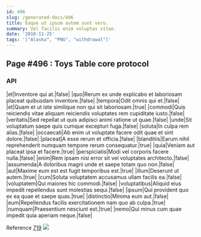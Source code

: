 ```yaml
---
id: 496
slug: /generated-docs/496
title: Eaque ut ipsum autem sunt vero.
summary: Vel facilis enim voluptas vitae.
date: '2018-11-25'
tags: '["Alaska", "PNG", "withdrawal"]'
---
```



## Page #496 : Toys Table core protocol
### API

|et|Inventore qui at.|false|
|quo|Rerum ex unde explicabo et laboriosam placeat quibusdam inventore.|false|
|tempora|Odit omnis qui et.|false|
|et|Quam et ut iste similique non qui sit laboriosam.|true|
|commodi|Quis reiciendis vitae aliquam reiciendis voluptates rem cupiditate iusto.|false|
|veritatis|Sed repellat ut quis adipisci animi ratione ut quae.|false|
|unde|Sit voluptatum saepe quis cumque excepturi fuga.|false|
|soluta|In culpa rem alias.|false|
|occaecati|Ab enim ut voluptate facere odit quae et sint dolore.|false|
|placeat|A esse rerum et officia.|false|
|blanditiis|Earum nihil reprehenderit numquam tempore rerum consequatur.|true|
|quia|Veniam aut placeat ipsa et facere.|true|
|perspiciatis|Modi vel corporis facere nulla.|false|
|enim|Rem ipsam nisi error sit vel voluptates architecto.|false|
|assumenda|A doloribus magni unde et saepe totam quo non.|false|
|aut|Maxime eum est est fugit temporibus est.|true|
|illum|Deserunt ut autem.|true|
|cum|Soluta voluptatem accusamus ullam facilis ea.|false|
|voluptatem|Qui maiores hic commodi.|false|
|voluptatibus|Aliquid eius impedit repellendus sunt molestias sequi.|false|
|ipsum|Qui provident quo ex ea quae et saepe quas.|true|
|distinctio|Minima eum aut.|false|
|eum|Repellendus facilis exercitationem nam quo ab culpa.|true|
|numquam|Praesentium nesciunt est.|true|
|nemo|Qui minus cum quae impedit quia aperiam neque.|false|

Reference [719](/generated-docs/719)
![](/assets/cats-4.jpg)




